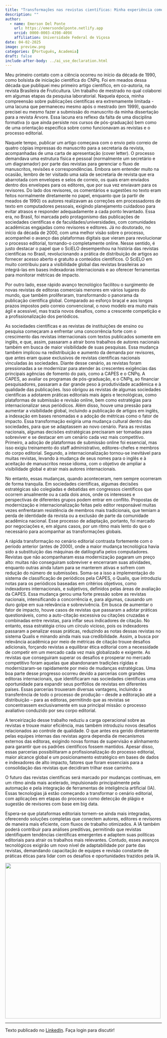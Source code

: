 ```yaml
---
title: "Transformações nas revistas científicas: Minha experiência como autor e editor"
description: ""
author:
  - name: Emerson Del Ponte
    url: https://emersondelponte.netlify.app
    orcid: 0000-0003-4398-409X
    affiliation: Universidade Federal de Viçosa
date: 04-02-2025
image: preview.png
categories: [Português, Academia] 
draft: false 
include-after-body: ../ai_use_declaration.html
---
```

Meu primeiro contato com a ciência ocorreu no início da década de 1990, como bolsista de iniciação científica do CNPq. Foi em meados dessa década que publiquei meu primeiro artigo científico, em co-autoria, na revista Brasileira de Fruticultura. Um trabalho de mestrado no qual colaborei em algumas etapas da pesquisa laboratorial. Naquela época, minha compreensão sobre publicações científicas era extremamente limitada - uma lacuna que permaneceu  mesmo após o mestrado (em 1999), quando precisei eu mesmo fazer a submissão do manuscrito da minha dissertação para a revista Árvore. Essa lacuna era reflexo da falta de uma disciplina formativa (o que ainda persiste nos cursos de pós-graduação) bem como de uma orientação específica sobre como funcionavam as revistas e o processo editorial.

Naquele tempo, publicar um artigo começava com o envio pelo correio de quatro cópias impressas do manuscrito para a secretaria da revista, acompanhadas de uma carta de apresentação (cover letter). O processo demandava uma estrutura física e pessoal (normalmente um secretário e um diagramador) por parte das revistas para gerenciar o fluxo de manuscritos, revisões e correspondências. Embora sem entender muito na ocasião, lembro de ter visitado uma sala de secretaria de revista que era abarrotada com envelopes e selos de correio, os quais eram enviados dentro dos envelopes para os editores, que por sua vez enviavam para os revisores. Do lado dos revisores, os comentários e sugestões no texto eram feitos normalmente diretamente no papel, enquanto que (a partir de meados de 1990) os autores realizavam as correções em processadores de texto em computadores pessoais, exigindo planejamento cuidadoso para evitar atrasos e responder adequadamente a cada ponto levantado. Essa era, no Brasil, foi marcada pelo protagonismo das publicações de sociedades científicas e de faculdades/universidades, com comunidades acadêmicas engajadas como revisores e editores.
Já no doutorado, no início da década de 2000, com uma melhor visão sobre o processo, acompanhei o avanço das plataformas digitais que vieram para revolucionar o processo editorial, tornando-o completamente online. Nesse sentido, é justo destacar o papel que o SciELO desempenhou na história das revistas científicas no Brasil, revolucionando a prática de distribuição de artigos ao fornecer acesso aberto e gratuito a conteúdos científicos. O SciELO em muito contribuiu para a visibilidade global das revistas brasileiras ao integrá-las em bases indexadoras internacionais e ao oferecer ferramentas para monitorar métricas de impacto. 

Por outro lado, esse rápido avanço tecnológico facilitou o surgimento de novas revistas de editoras comerciais menores em vários lugares do mundo, que também proliferaram, transformando o panorama da publicação científica global. Comparado ao esforço braçal e aos longos prazos impostos pelo correio convencional, o novo modelo era muito mais ágil e acessível, mas trazia novos desafios, como a crescente competição e a profissionalização dos periódicos.

As sociedades científicas e as revistas de instituições de ensino ou pesquisa começaram a enfrentar uma concorrência forte com o crescimento das revistas internacionais com textos publicados somente em inglês, e que, assim, passaram a atrair bons trabalhos de autores nacionais também em busca de maior visibilidade de suas pesquisas. Essa mudança também implicou na redistribuição e aumento da demanda por revisores, que antes eram quase exclusivos de revistas científicas nacionais vinculadas às sociedades. Diante desse cenário, as revistas foram pressionadas a se modernizar para atender às crescentes exigências das principais agências de fomento do país, como a CAPES e o CNPq. A CAPES, ao avaliar os programas de pós-graduação, e o CNPq, ao financiar pesquisadores, passaram a dar grande peso à produtividade acadêmica e à qualidade das publicações. Isso obrigou as revistas de algumas sociedades científicas a adotarem práticas editoriais mais ágeis e tecnológicas, como plataformas de submissão e revisão online, bem como estratégias para internacionalizar seus periódicos. Além disso, houve uma pressão para aumentar a visibilidade global, incluindo a publicação de artigos em inglês, a indexação em bases renomadas e a adoção de métricas como o fator de impacto. Essa transformação exigiria  uma mudança cultural dentro das sociedades, para que se adaptassem ao novo cenário.
Para as revistas nacionais, algumas decisões estratégicas precisaram ser tomadas para sobreviver e se destacar em um cenário cada vez mais competitivo. Primeiro, a adoção de plataformas de submissão online foi essencial, mas isso exigiu treinamento do staff administrativo, editores-chefes e membros do corpo editorial. Segundo, a internacionalização tornou-se inevitável para muitas revistas, levando à mudança de seus nomes para o inglês e à aceitação de manuscritos nesse idioma, com o objetivo de ampliar a visibilidade global e atrair mais autores internacionais.

No entanto, essas mudanças, quando aconteceram, nem sempre ocorreram de forma tranquila. Em sociedades científicas, algumas decisões estratégicas são colegiadas e debatidas em congressos científicos que ocorrem anualmente ou a cada dois anos, onde os interesses e perspectivas de diferentes grupos podem entrar em conflito. Propostas de modernização e internacionalização feitas pelo editor responsável muitas vezes enfrentaram resistência de membros mais tradicionais, que temiam a perda de identidade da revista ou a exclusão de parte da comunidade acadêmica nacional. Esse processo de adaptação, portanto, foi marcado por negociações e, em alguns casos, por um ritmo mais lento do que o necessário para acompanhar as transformações globais.

A rápida transformação no cenário editorial contrasta fortemente com o período anterior (antes de 2000), onde a maior mudança tecnológica havia sido a substituição das máquinas de datilografia pelos computadores. Revistas que não acompanharam essa modernização pagaram um preço alto: muitas não conseguiram sobreviver e encerraram suas atividades, enquanto outras ainda lutam para se manterem ativas e sofrem com redução do número de submissões. Soma-se a isso a implementação do sistema de classificação de periódicos pela CAPES, o Qualis, que introduziu notas para os periódicos baseadas em critérios objetivos, como indexadores internacionais, e subjetivos, definidos pelas áreas de avaliação da CAPES.
Essa mudança gerou uma forte pressão sobre as revistas nacionais, intensificando a concorrência e, para algumas, causando um duro golpe em sua relevância e sobrevivência. Em busca de aumentar o fator de impacto, houve casos de revistas que passaram a adotar práticas questionáveis, como a auto-citação excessiva ou citações cruzadas e combinadas entre revistas, para inflar seus indicadores de citação. No entanto, essa estratégia criou um círculo vicioso, pois os indexadores passaram a penalizar essas práticas, reduzindo as notas dessas revistas no sistema Qualis e minando ainda mais sua credibilidade. Assim, a busca por relevância acadêmica por meio de métricas de citação trouxe desafios adicionais, forçando revistas a equilibrar ética editorial com a necessidade de competir em um mercado cada vez mais globalizado e exigente.
As revistas que conseguiram superar os desafios e prosperar no mercado competitivo foram aquelas que abandonaram tradições rígidas e modernizaram-se rapidamente por meio de mudanças estratégicas. Uma boa parte desse progresso ocorreu devido a parcerias com grandes editoras internacionais, que identificaram nas sociedades científicas uma oportunidade para expandir seus portfólios de revistas em diferentes países. Essas parcerias trouxeram diversas vantagens, incluindo a transferência de todo o processo de produção – desde a editoração até a distribuição – para as editoras, permitindo que as revistas se concentrassem exclusivamente em sua principal missão: o processo avaliativo conduzido por seu corpo editorial. 

A terceirização desse trabalho reduziu a carga operacional sobre as revistas e trouxe maior eficiência, mas também introduziu novos desafios relacionados ao controle de qualidade. O que antes era gerido diretamente pelas equipes internas das revistas agora dependia de mecanismos externos das editoras, exigindo novas formas de supervisão e alinhamento para garantir que os padrões científicos fossem mantidos. Apesar disso, essas parcerias possibilitaram a profissionalização do processo editorial, maior alcance global e um posicionamento estratégico em bases de dados e indexadores de alto impacto, fatores que foram essenciais para a consolidação das revistas que decidiram trilhar esse caminho.

O futuro das revistas científicas será marcado por mudanças contínuas, em um ritmo ainda mais acelerado, impulsionado principalmente pela automação e pela integração de ferramentas de inteligência artificial (IA). Essas tecnologias já estão começando a transformar o cenário editorial, com aplicações em etapas do processo como detecção de plágio e sugestão de revisores com base em big data.

Espera-se que plataformas editoriais tornem-se ainda mais integradas, oferecendo soluções completas que conectem autores, editores e revisores de maneira mais eficiente, com fluxos de trabalho otimizados. A IA também poderá contribuir para análises preditivas, permitindo que revistas identifiquem tendências científicas emergentes e adaptem suas políticas editoriais para atrair os trabalhos mais relevantes. Contudo, esses avanços tecnológicos exigirão um novo nível de adaptabilidade por parte das revistas, demandando capacitação de equipes e revisão constante de práticas éticas para lidar com os desafios e oportunidades trazidos pela IA. 


![](preview.png){fig-align="center" width="500"}

------------------------------------------------------------------------

Texto publicado no [LinkedIn](https://www.linkedin.com/posts/emerson-m-del-ponte-61678ba1_processo-seletivo-para-ingresso-na-p%C3%B3s-gradua%C3%A7%C3%A3o-activity-7307548587482050562-ue3n?utm_source=share&utm_medium=member_desktop&rcm=ACoAABWmebIBY1FkqEgIAfhJws59KLZB98wnATA). Faça login para discutir!
